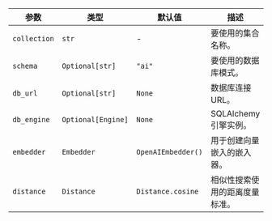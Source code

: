 | 参数         | 类型               | 默认值            | 描述                                               |
| ------------ | ------------------ | ------------------ | --------------------------------------------------- |
| `collection` | `str`              | -                  | 要使用的集合名称。                                  |
| `schema`     | `Optional[str]`    | `"ai"`             | 要使用的数据库模式。                                |
| `db_url`     | `Optional[str]`    | `None`             | 数据库连接 URL。                                    |
| `db_engine`  | `Optional[Engine]` | `None`             | SQLAlchemy 引擎实例。                               |
| `embedder`   | `Embedder`         | `OpenAIEmbedder()` | 用于创建向量嵌入的嵌入器。                          |
| `distance`   | `Distance`         | `Distance.cosine`  | 相似性搜索使用的距离度量标准。                      |